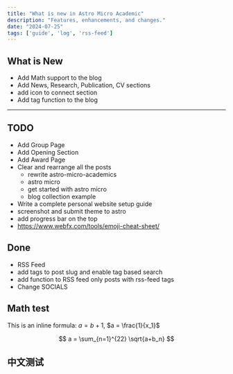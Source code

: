 ```yaml
---
title: "What is new in Astro Micro Academic"
description: "Features, enhancements, and changes."
date: "2024-07-25"
tags: ['guide', 'log', 'rss-feed']
---
```


## What is New

- Add Math support to the blog
- Add News, Research, Publication, CV sections
- add icon to connect section
- Add tag function to the blog

---

## TODO

- Add Group Page
- Add Opening Section
- Add Award Page 
- Clear and rearrange all the posts 
    - rewrite astro-micro-academics
    - astro micro 
    - get started with astro micro 
    - blog collection example
- Write a complete personal website setup guide 
- screenshot and submit theme to astro  
- add progress bar on the top
- https://www.webfx.com/tools/emoji-cheat-sheet/

## Done 
- RSS Feed 
- add tags to post slug and enable tag based search
- add function to RSS feed only posts with rss-feed tags 
- Change SOCIALS

## Math test

This is an inline formula: $a = b+1$, $a = \frac{1}{x_1}$

$$
a = \sum_{n=1}^{22} \sqrt{a+b_n}
$$

## 中文测试
